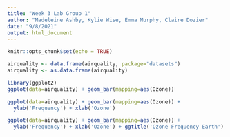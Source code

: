 ```yaml
---
title: "Week 3 Lab Group 1"
author: "Madeleine Ashby, Kylie Wise, Emma Murphy, Claire Dozier"
date: "9/8/2021"
output: html_document
---
```


```r
knitr::opts_chunk$set(echo = TRUE)
```

```r
airquality <- data.frame(airquality, package="datasets")
airquality <- as.data.frame(airquality)
```

```r
library(ggplot2)
ggplot(data=airquality) + geom_bar(mapping=aes(Ozone))
```

```r
ggplot(data=airquality) + geom_bar(mapping=aes(Ozone)) +
  ylab('Frequency') + xlab('Ozone')
```

```r
ggplot(data=airquality) + geom_bar(mapping=aes(Ozone)) +
  ylab('Frequency') + xlab('Ozone') + ggtitle('Ozone Frequency Earth')
```



